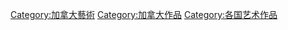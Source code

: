 [[Category:加拿大藝術|Category:加拿大藝術]]
[[Category:加拿大作品|Category:加拿大作品]]
[[Category:各国艺术作品|Category:各国艺术作品]]